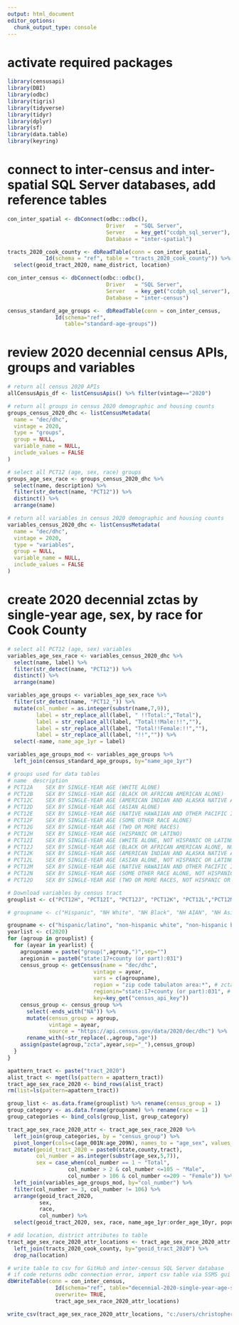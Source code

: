 ```yaml
---
output: html_document
editor_options: 
  chunk_output_type: console
---
```


# activate required packages
```r
library(censusapi)
library(DBI)
library(odbc)
library(tigris) 
library(tidyverse)
library(tidyr)
library(dplyr) 
library(sf)
library(data.table)
library(keyring)
```

# connect to inter-census and inter-spatial SQL Server databases, add reference tables
```r
con_inter_spatial <- dbConnect(odbc::odbc(),
                               Driver   = "SQL Server",
                               Server   = key_get("ccdph_sql_server"),
                               Database = "inter-spatial")

tracts_2020_cook_county <- dbReadTable(conn = con_inter_spatial,
            Id(schema = "ref", table = "tracts_2020_cook_county")) %>%
  select(geoid_tract_2020, name_district, location)

con_inter_census <- dbConnect(odbc::odbc(),
                               Driver   = "SQL Server",
                               Server   = key_get("ccdph_sql_server"),
                               Database = "inter-census")

census_standard_age_groups <-  dbReadTable(conn = con_inter_census, 
               Id(schema="ref", 
                  table="standard-age-groups"))

```

# review 2020 decennial census APIs, groups and variables
```r
# return all census 2020 APIs
allCensusApis_df <- listCensusApis() %>% filter(vintage=="2020")

# return all groups in census 2020 demographic and housing counts
groups_census_2020_dhc <- listCensusMetadata(
  name = "dec/dhc",
  vintage = 2020,
  type = "groups",
  group = NULL,
  variable_name = NULL,
  include_values = FALSE
)

# select all PCT12 (age, sex, race) groups
groups_age_sex_race <- groups_census_2020_dhc %>%
  select(name, description) %>%
  filter(str_detect(name, "PCT12")) %>%
  distinct() %>%
  arrange(name)

# return all variables in census 2020 demographic and housing counts
variables_census_2020_dhc <- listCensusMetadata(
  name = "dec/dhc",
  vintage = 2020,
  type = "variables",
  group = NULL,
  variable_name = NULL,
  include_values = FALSE
)

```

# create 2020 decennial zctas by single-year age, sex, by race for Cook County
```r
# select all PCT12 (age, sex) variables
variables_age_sex_race <- variables_census_2020_dhc %>%
  select(name, label) %>%
  filter(str_detect(name, "PCT12")) %>%
  distinct() %>%
  arrange(name)

variables_age_groups <- variables_age_sex_race %>%
  filter(str_detect(name, "PCT12_")) %>%
  mutate(col_number = as.integer(substr(name,7,9)),
         label = str_replace_all(label, " !!Total:","Total"),
         label = str_replace_all(label, "Total!!Male:!!",""),
         label = str_replace_all(label, "Total!!Female:!!",""),
         label = str_replace_all(label, "!!","")) %>%
  select(-name, name_age_1yr = label)

variables_age_groups_mod <- variables_age_groups %>% 
  left_join(census_standard_age_groups, by="name_age_1yr")

# groups used for data tables
# name	description
# PCT12A	SEX BY SINGLE-YEAR AGE (WHITE ALONE)
# PCT12B	SEX BY SINGLE-YEAR AGE (BLACK OR AFRICAN AMERICAN ALONE)
# PCT12C	SEX BY SINGLE-YEAR AGE (AMERICAN INDIAN AND ALASKA NATIVE ALONE)
# PCT12D	SEX BY SINGLE-YEAR AGE (ASIAN ALONE)
# PCT12E	SEX BY SINGLE-YEAR AGE (NATIVE HAWAIIAN AND OTHER PACIFIC ISLANDER ALONE)
# PCT12F	SEX BY SINGLE-YEAR AGE (SOME OTHER RACE ALONE)
# PCT12G	SEX BY SINGLE-YEAR AGE (TWO OR MORE RACES)
# PCT12H	SEX BY SINGLE-YEAR AGE (HISPANIC OR LATINO)
# PCT12I	SEX BY SINGLE-YEAR AGE (WHITE ALONE, NOT HISPANIC OR LATINO)
# PCT12J	SEX BY SINGLE-YEAR AGE (BLACK OR AFRICAN AMERICAN ALONE, NOT HISPANIC OR LATINO)
# PCT12K	SEX BY SINGLE-YEAR AGE (AMERICAN INDIAN AND ALASKA NATIVE ALONE, NOT HISPANIC OR LATINO)
# PCT12L	SEX BY SINGLE-YEAR AGE (ASIAN ALONE, NOT HISPANIC OR LATINO)
# PCT12M	SEX BY SINGLE-YEAR AGE (NATIVE HAWAIIAN AND OTHER PACIFIC ISLANDER ALONE, NOT HISPANIC OR LATINO)
# PCT12N	SEX BY SINGLE-YEAR AGE (SOME OTHER RACE ALONE, NOT HISPANIC OR LATINO)
# PCT12O	SEX BY SINGLE-YEAR AGE (TWO OR MORE RACES, NOT HISPANIC OR LATINO)

# Download variables by census tract
grouplist <- c("PCT12H", "PCT12I", "PCT12J", "PCT12K", "PCT12L","PCT12M","PCT12N","PCT12O")

# groupname <- c("Hispanic", "NH White", "NH Black", "NH AIAN", "NH Asian","NH NHPI","NH Other","NH Multiracial")

groupname <- c("hispanic/latino", "non-hispanic white", "non-hispanic black", "non-hispanic american indian and alaska native", "non-hispanic asian","non-hispanic native hawaiian and other pacific islander","non-hispanic some other","non-hispanic multiracial")
yearlist <- c(2020)
for (agroup in grouplist) {
  for (ayear in yearlist) {
    agroupname = paste("group(",agroup,")",sep="")
    aregionin = paste0("state:17+county (or part):031")
    census_group <- getCensus(name = "dec/dhc",
                           vintage = ayear,
                           vars = c(agroupname),
                           region = "zip code tabulaton area:*", # zctas
                           regionin="state:17+county (or part):031", # places, counties, not msas
                           key=key_get("census_api_key"))
    census_group <- census_group %>% 
      select(-ends_with("NA")) %>%
      mutate(census_group = agroup,
             vintage = ayear,
             source = "https://api.census.gov/data/2020/dec/dhc") %>%
      rename_with(~str_replace(.,agroup,"age"))
    assign(paste(agroup,"zcta",ayear,sep="_"),census_group)
  }
}

apattern_tract <- paste("tract_2020")
alist_tract <- mget(ls(pattern = apattern_tract))
tract_age_sex_race_2020 <- bind_rows(alist_tract)
rm(list=ls(pattern=apattern_tract))

group_list <- as.data.frame(grouplist) %>% rename(census_group = 1)
group_category <- as.data.frame(groupname) %>% rename(race = 1)
group_categories <- bind_cols(group_list, group_category)

tract_age_sex_race_2020_attr <- tract_age_sex_race_2020 %>%
  left_join(group_categories, by = "census_group") %>%
  pivot_longer(cols=c(age_001N:age_209N), names_to = "age_sex", values_to = "population") %>%
  mutate(geoid_tract_2020 = paste0(state,county,tract),
         col_number = as.integer(substr(age_sex,5,7)),
         sex = case_when(col_number == 1 ~ "Total",
                   col_number > 2 & col_number <=105 ~ "Male",
                   col_number > 106 & col_number <=209 ~ "Female")) %>%
  left_join(variables_age_groups_mod, by="col_number") %>%
  filter(col_number >= 3, col_number != 106) %>%
  arrange(geoid_tract_2020,
          sex,
          race,
          col_number) %>%
  select(geoid_tract_2020, sex, race, name_age_1yr:order_age_10yr, population, vintage, source)

# add location, district attributes to table
tract_age_sex_race_2020_attr_locations <- tract_age_sex_race_2020_attr %>% 
  left_join(tracts_2020_cook_county, by="geoid_tract_2020") %>%
  drop_na(location)

# write table to csv for GitHub and inter-census SQL Server database
# if code returns odbc connection error, import csv table via SSMS gui
dbWriteTable(conn = con_inter_census, 
               Id(schema="ref", table="decennial-2020-single-year-age-sex-race-by-tract"), 
               overwrite= TRUE,
               tract_age_sex_race_2020_attr_locations)

write_csv(tract_age_sex_race_2020_attr_locations, "c:/users/christopher.smith/onedrive - cook county health/git_repos/justenvirons/ccdph-data-sets/2020/decennial-2020-single-year-age-sex-race-ethnicity-by-tract.csv")

```

